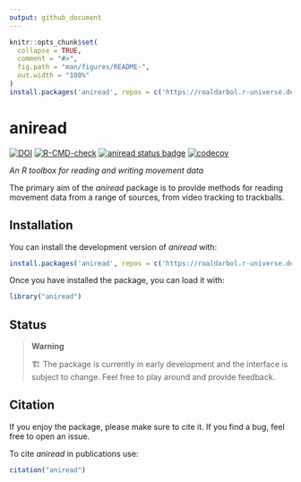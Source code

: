 ```yaml
---
output: github_document
---
```


<!-- README.md is generated from README.Rmd. Please edit that file -->

```r
knitr::opts_chunk$set(
  collapse = TRUE,
  comment = "#>",
  fig.path = "man/figures/README-",
  out.width = "100%"
)
install.packages('aniread', repos = c('https://roaldarbol.r-universe.dev', 'https://cloud.r-project.org'))
```


# aniread
<!-- badges: start -->
[![DOI](https://zenodo.org/badge/DOI/10.5281/zenodo.17344598.svg)](https://doi.org/10.5281/zenodo.17344598)
[![R-CMD-check](https://github.com/roaldarbol/aniread/actions/workflows/R-CMD-check.yaml/badge.svg)](https://github.com/roaldarbol/aniread/actions/workflows/R-CMD-check.yaml)
[![aniread status
badge](https://roaldarbol.r-universe.dev/badges/aniread)](https://roaldarbol.r-universe.dev)
[![codecov](https://codecov.io/gh/roaldarbol/aniread/graph/badge.svg?token=Pf5n3yzLzK)](https://codecov.io/gh/roaldarbol/aniread)
<!-- badges: end -->

*An R toolbox for reading and writing movement data*

The primary aim of the *aniread* package is to provide methods for reading movement data from a range of sources, from video tracking to trackballs.

## Installation

You can install the development version of *aniread* with:

```r
install.packages('aniread', repos = c('https://roaldarbol.r-universe.dev', 'https://cloud.r-project.org'))
```

Once you have installed the package, you can load it with:

```r
library("aniread")
```

## Status
> **Warning**
>
> 🏗️ The package is currently in early development and the interface is subject to change. Feel free to play around and provide feedback.


## Citation {#citation}

If you enjoy the package, please make sure to cite it. If you find a bug, feel free to open an issue. 

To cite *aniread* in publications use:

```r
citation("aniread")
```
